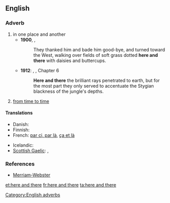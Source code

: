 ==English==

===Adverb===
{{infl|en|adverb}}

# in one place and another
#* '''1900''', {{w|L. Frank Baum}}, {{w|The Wonderful Wizard of Oz}}
#*: They thanked him and bade him good-bye, and turned toward the West, walking over fields of soft grass dotted '''here and there''' with daisies and buttercups.
#* '''1912''': {{w|Edgar Rice Burroughs}}, {{w|Tarzan of the Apes}}, Chapter 6
#*: '''Here and there''' the brilliant rays penetrated to earth, but for the most part they only served to accentuate the Stygian blackness of the jungle's depths.
# {{idiom}} [[from time to time]]

====Translations====
{{trans-top|in one place and another}}
* Danish: {{t|da|her og der}}
* Finnish: {{t|fi|siellä täällä}}
* French: [[par ci, par là]], [[ça et là]]
{{trans-mid}}
* Icelandic: {{t+|is|hér og þar}}
* [[Scottish Gaelic]]: {{t-|gd|an siud 's an seo|xs=Scottish Gaelic}},  {{t-|gd|thall 's a-bhos|xs=Scottish Gaelic}}
{{trans-bottom}}

{{trans-see|from time to time}}

===References===
* [http://www.m-w.com/dictionary/here%20and%20there Merriam-Webster]

[[Category:English adverbs]]

[[et:here and there]]
[[fr:here and there]]
[[ta:here and there]]